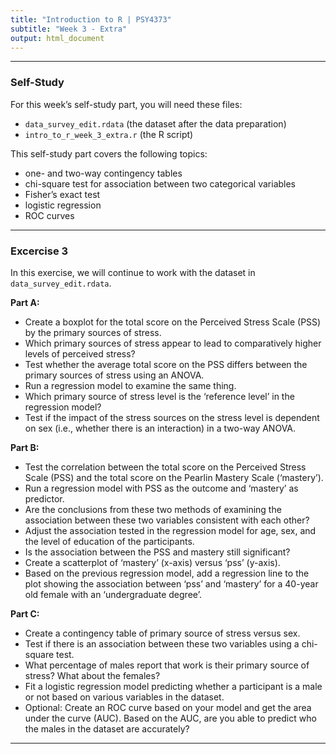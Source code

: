 ---
title: "Introduction to R | PSY4373"
subtitle: "Week 3 - Extra"
output: html_document
---

---

### Self-Study

For this week's self-study part, you will need these files:

- `data_survey_edit.rdata` (the dataset after the data preparation)
- `intro_to_r_week_3_extra.r` (the R script)

This self-study part covers the following topics:

- one- and two-way contingency tables
- chi-square test for association between two categorical variables
- Fisher's exact test
- logistic regression
- ROC curves

---

### Excercise 3

In this exercise, we will continue to work with the dataset in `data_survey_edit.rdata`.

**Part A:**

  - Create a boxplot for the total score on the Perceived Stress Scale (PSS) by the primary sources of stress.
  - Which primary sources of stress appear to lead to comparatively higher levels of perceived stress?
  - Test whether the average total score on the PSS differs between the primary sources of stress using an ANOVA.
  - Run a regression model to examine the same thing.
  - Which primary source of stress level is the 'reference level' in the regression model?
  - Test if the impact of the stress sources on the stress level is dependent on sex (i.e., whether there is an interaction) in a two-way ANOVA.

**Part B:**

  - Test the correlation between the total score on the Perceived Stress Scale (PSS) and the total score on the Pearlin Mastery Scale ('mastery').
  - Run a regression model with PSS as the outcome and 'mastery' as predictor.
  - Are the conclusions from these two methods of examining the association between these two variables consistent with each other?
  - Adjust the association tested in the regression model for age, sex, and the level of education of the participants.
  - Is the association between the PSS and mastery still significant?
  - Create a scatterplot of 'mastery' (x-axis) versus 'pss' (y-axis).
  - Based on the previous regression model, add a regression line to the plot showing the association between 'pss' and 'mastery' for a 40-year old female with an 'undergraduate degree'.

**Part C:**

  - Create a contingency table of primary source of stress versus sex.
  - Test if there is an association between these two variables using a chi-square test.
  - What percentage of males report that work is their primary source of stress? What about the females?
  - Fit a logistic regression model predicting whether a participant is a male or not based on various variables in the dataset.
  - Optional: Create an ROC curve based on your model and get the area under the curve (AUC). Based on the AUC, are you able to predict who the males in the dataset are accurately?

---
